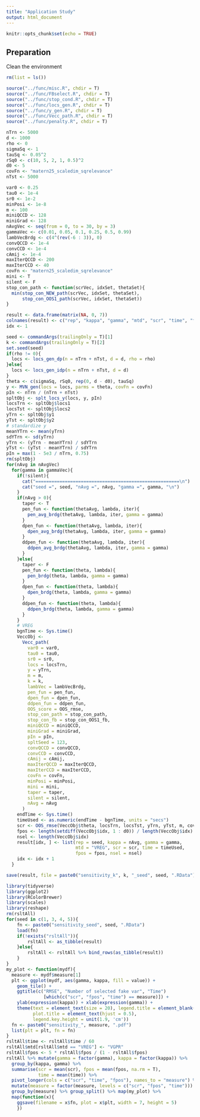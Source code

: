 ```yaml
---
title: "Application Study"
output: html_document
---
```


```r
knitr::opts_chunk$set(echo = TRUE)
```

## Preparation

Clean the environment
```r
rm(list = ls())
```

```r
source("../func/misc.R", chdir = T)
source("../func/FBselect.R", chdir = T)
source("../func/stop_cond.R", chdir = T)
source("../func/locs_gen.R", chdir = T)
source("../func/y_gen.R", chdir = T)
source("../func/Vecc_path.R", chdir = T)
source("../func/penalty.R", chdir = T)
```

```r
nTrn <- 5000
d <- 1000
rho <- 0
sigmaSq <- 1
tauSq <- 0.05^2
rSq0 <- c(10, 5, 2, 1, 0.5)^2
d0 <- 5
covFn <- "matern25_scaledim_sqrelevance"
nTst <- 5000
```

```r
var0 <- 0.25
tau0 <- 1e-4
sr0 <- 1e-2
minPosi <- 1e-8
m <- 100
miniQCCD <- 128
miniGrad <- 128
nAvgVec <- seq(from = 0, to = 30, by = 3)
gammaVec <- c(0.01, 0.05, 0.1, 0.25, 0.5, 0.99)
lambVecBrdg <- c(4^(rev(-6 : 3)), 0)
convQCCD <- 1e-4
convCCD <- 1e-4
cAmij <- 1e-4
maxIterQCCD <- 200
maxIterCCD <- 40
covFn <- "matern25_scaledim_sqrelevance"
mini <- T
silent <- F
stop_con_path <- function(scrVec, idxSet, thetaSet){
  min(stop_con_NEW_path(scrVec, idxSet, thetaSet), 
      stop_con_OOS1_path(scrVec, idxSet, thetaSet))
}
```

```r
result <- data.frame(matrix(NA, 0, 7))
colnames(result) <- c("rep", "kappa", "gamma", "mtd", "scr", "time", "fpos")
idx <- 1
```

```r
seed <- commandArgs(trailingOnly = T)[1]
k <- commandArgs(trailingOnly = T)[2]
set.seed(seed)
if(rho != 0){
  locs <- locs_gen_dp(n = nTrn + nTst, d = d, rho = rho)
}else{
  locs <- locs_gen_idp(n = nTrn + nTst, d = d)
}
theta <- c(sigmaSq, rSq0, rep(0, d - d0), tauSq) 
y <- MVN_gen(locs = locs, parms = theta, covFn = covFn)
pIn <- nTrn / (nTrn + nTst)
spltObj <- splt_locs_y(locs, y, pIn)
locsTrn <- spltObj$locs1
locsTst <- spltObj$locs2
yTrn <- spltObj$y1
yTst <- spltObj$y2
# standardize y
meanYTrn <- mean(yTrn)
sdYTrn <- sd(yTrn)
yTrn <- (yTrn - meanYTrn) / sdYTrn
yTst <- (yTst - meanYTrn) / sdYTrn
pIn = max(1 - 5e3 / nTrn, 0.75)
rm(spltObj)
for(nAvg in nAvgVec)
  for(gamma in gammaVec){
    if(!silent){
      cat("======================================================\n")
      cat("seed =", seed, "nAvg =", nAvg, "gamma =", gamma, "\n")
    }
    if(nAvg > 0){
      taper <- T
      pen_fun <- function(thetaAvg, lambda, iter){
        pen_avg_brdg(thetaAvg, lambda, iter, gamma = gamma)
      }
      dpen_fun <- function(thetaAvg, lambda, iter){
        dpen_avg_brdg(thetaAvg, lambda, iter, gamma = gamma)
      }
      ddpen_fun <- function(thetaAvg, lambda, iter){
        ddpen_avg_brdg(thetaAvg, lambda, iter, gamma = gamma)
      }
    }else{
      taper <- F
      pen_fun <- function(theta, lambda){
        pen_brdg(theta, lambda, gamma = gamma)
      }
      dpen_fun <- function(theta, lambda){
        dpen_brdg(theta, lambda, gamma = gamma)
      }
      ddpen_fun <- function(theta, lambda){
        ddpen_brdg(theta, lambda, gamma = gamma)
      }
    }
    # VREG
    bgnTime <- Sys.time()
    VeccObj <-
      Vecc_path(
        var0 = var0,
        tau0 = tau0,
        sr0 = sr0,
        locs = locsTrn,
        y = yTrn,
        m = m,
        k = k,
        lambVec = lambVecBrdg,
        pen_fun = pen_fun,
        dpen_fun = dpen_fun,
        ddpen_fun = ddpen_fun,
        OOS_score = OOS_rmse,
        stop_con_path = stop_con_path,
        stop_con_fb = stop_con_OOS1_fb,
        miniQCCD = miniQCCD,
        miniGrad = miniGrad,
        pIn = pIn,
        spltSeed = 123,
        convQCCD = convQCCD,
        convCCD = convCCD,
        cAmij = cAmij,
        maxIterQCCD = maxIterQCCD,
        maxIterCCD = maxIterCCD,
        covFn = covFn,
        minPosi = minPosi,
        mini = mini,
        taper = taper,
        silent = silent,
        nAvg = nAvg
      )
    endTime <- Sys.time()
    timeUsed <- as.numeric(endTime - bgnTime, units = "secs")
    scr <- OOS_rmse(VeccObj$theta, locsTrn, locsTst, yTrn, yTst, m, covFn)
    fpos <- length(setdiff(VeccObj$idx, 1 : d0)) / length(VeccObj$idx)
    nsel <- length(VeccObj$idx)
    result[idx, ] <- list(rep = seed, kappa = nAvg, gamma = gamma, 
                          mtd = "VREG", scr = scr, time = timeUsed, 
                          fpos = fpos, nsel = nsel)
    idx <- idx + 1
  }
```

```r
save(result, file = paste0("sensitivity_k", k, "_seed", seed, ".RData"))
```


```r
library(tidyverse)
library(ggplot2)
library(RColorBrewer)
library(scales)
library(reshape)
rm(rsltAll)
for(seed in c(1, 3, 4, 5)){
    fn <- paste0("sensitivity_seed", seed, ".RData")
    load(fn)
    if(!exists("rsltAll")){
        rsltAll <- as_tibble(result)
    }else{
        rsltAll <- rsltAll %>% bind_rows(as_tibble(result))
    }
}
my_plot <- function(mydf){
  measure <- mydf$measure[1]
  plt <- ggplot(mydf, aes(gamma, kappa, fill = value)) +
    geom_tile() + 
    ggtitle(c("RMSE", "Number of selected fake var", "Time")
              [which(c("scr", "fpos", "time") == measure)]) + 
    ylab(expression(kappa)) + xlab(expression(gamma)) +
    theme(text = element_text(size = 20), legend.title = element_blank(),
          plot.title = element_text(hjust = 0.5),
          legend.key.height = unit(1.9, 'cm'))
  fn <- paste0("sensitivity_", measure, ".pdf")
  list(plt = plt, fn = fn)
}
rsltAll$time <- rsltAll$time / 60
rsltAll$mtd[rsltAll$mtd == "VREG"] <- "VGPR"
rsltAll$fpos <- 5 * rsltAll$fpos / (1 - rsltAll$fpos)
rsltAll %>% mutate(gamma = factor(gamma), kappa = factor(kappa)) %>% 
  group_by(kappa, gamma) %>% 
  summarise(scr = mean(scr), fpos = mean(fpos, na.rm = T), 
            time = mean(time)) %>%
  pivot_longer(cols = c("scr", "time", "fpos"), names_to = "measure") %>%
  mutate(measure = factor(measure, levels = c("scr", "fpos", "time"))) %>%
  group_by(measure) %>% group_split() %>% map(my_plot) %>% 
  map(function(x){
    ggsave(filename = x$fn, plot = x$plt, width = 7, height = 5)
    })
```


































